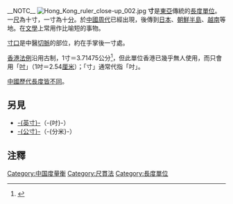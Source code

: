 __NOTC__
{{noteTA
|1=zh-hans:厘米; zh-tw:公分; zh-hk:厘米;
|2=zh-hans:米; zh-tw:公尺; zh-hk:米;
|3=zh-hans:毫米; zh-tw:公釐; zh-hk:毫米;
|4=zh-hans:英寸; zh-tw:英寸; zh-hk:吋;
|G1=長度單位
}}
[[File:Hong_Kong_ruler_close-up_002.jpg|thumb]] 
{{about|傳統度量衡長度單位|現代市制的寸|市制|中文部首|寸部}}
'''寸'''是[[東亞|東亞]]傳統的[[長度單位|長度單位]]。一[[尺|尺]]為十寸，一寸為十[[分|分]]。於[[中國|中國]][[周代|周代]]已經出現，後傳到[[日本|日本]]、[[朝鮮半島|朝鮮半島]]、[[越南|越南]]等地。在[[文學|文學]]上常用作比喻短的事物。

[[寸關尺|寸口]]是中醫[[切脈|切脈]]的部位，約在手掌後一寸處。

[[香港法例|香港法例]]沿用古制，1寸＝3.71475公分<ref name = "hk_law">{{cite web|title = 度量衡條例 |work = 電子版香港法例 | url = https://www.elegislation.gov.hk/hk/cap68!zh-Hant-hk }}</ref>，但此單位香港已幾乎無人使用，而只會用「[[英寸|吋]]」（1吋＝2.54[[厘米|厘米]]）；「寸」通常代指「吋」。

[[中國度量衡#度|中國歷代長度皆不同]]。

==另見==
*[[英寸|-{英寸}-]]（-{吋}-）
*[[公寸|-{公寸}-]]（-{分米}-）

== 注釋 ==
<references/>

{{長度單位}}
{{尺貫法}}

[[Category:中国度量衡|Category:中国度量衡]]
[[Category:尺貫法|Category:尺貫法]]
[[Category:長度單位|Category:長度單位]]